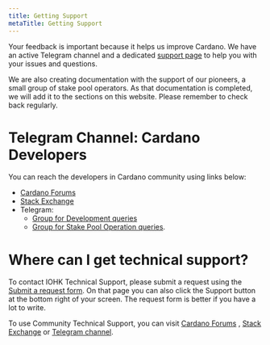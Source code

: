 ```yaml
---
title: Getting Support
metaTitle: Getting Support
---
```


Your feedback is important because it helps us improve Cardano. We have an
active Telegram channel and a dedicated
[support page](https://iohk.zendesk.com/) to help you with your issues and
questions.

We are also creating documentation with the support of our pioneers, a small
group of stake pool operators. As that documentation is completed, we will add
it to the sections on this website. Please remember to check back regularly.

# Telegram Channel: Cardano Developers

You can reach the developers in Cardano community using links below:
- [Cardano Forums](https://forum.cardano.org/c/developers/)
- [Stack Exchange](https://cardano.stackexchange.com/)
- Telegram:
  - [Group for Development queries](https://t.me/CardanoDevelopersOfficial)
  - [Group for Stake Pool Operation queries](https://t.me/CardanoStakePoolWorkgroup).

# Where can I get technical support?

To contact IOHK Technical Support, please submit a request using the [Submit a request form](https://iohk.zendesk.com/hc/en-us/requests/new). On that page you can also click the Support button at the bottom right of your screen. The request form is better if you have a lot to write.

To use Community Technical Support, you can visit [Cardano Forums](https://forum.cardano.org/c/english/communitytechnicalsupport) , [Stack Exchange](https://cardano.stackexchange.com/) or [Telegram channel](https://t.me/CardanoCommunityTechSupport).
